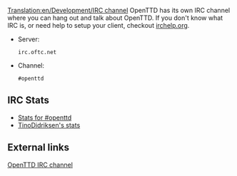 [[Translation:en/Development/IRC channel]]
OpenTTD has its own IRC channel where you can hang out and talk about OpenTTD. If you don't know what IRC is, or need help to setup your client, checkout [http://www.irchelp.org/ irchelp.org].

* Server: <pre>irc.oftc.net</pre>
* Channel: <pre>#openttd</pre>

==IRC Stats==
*[http://electricpotential.net/ircstats/openttd2.html Stats for #openttd]
*[http://alpha.visl.sdu.dk/~tino/pisg/OFTC/openttd.html TinoDidriksen's stats]

==External links==

[irc://irc.oftc.net/openttd OpenTTD IRC channel]
